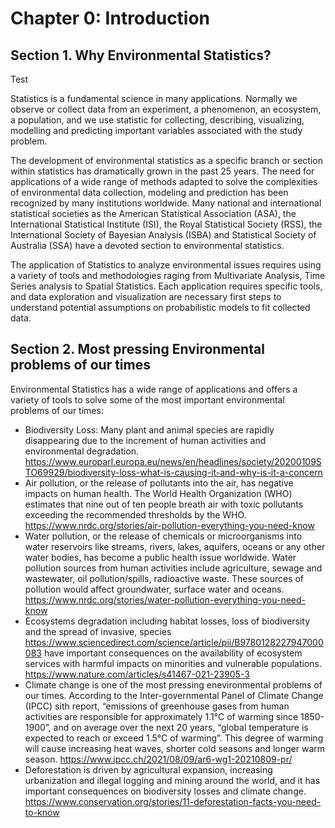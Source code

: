 # **Chapter 0: Introduction**

## Section 1. Why Environmental Statistics?

Test

Statistics is a fundamental science in many applications. Normally we observe or collect data from an experiment, a phenomenon, an ecosystem, a population, and we use statistic for collecting, describing, visualizing, modelling and predicting important variables associated with the study problem.

The development of environmental statistics as a specific branch or section within statistics has dramatically grown in the past 25 years. The need for applications of a wide range of methods adapted to solve the complexities of environmental data collection, modeling and prediction has been recognized by many institutions worldwide. Many national and international statistical societies as the American Statistical Association (ASA), the International Statistical Institute (ISI), the Royal Statistical Society (RSS), the International Society of Bayesian Analysis (ISBA) and Statistical Society of Australia (SSA) have a devoted section to environmental statistics.

The application of Statistics to analyze environmental issues requires using a variety of tools and methodologies raging from Multivariate Analysis, Time Series analysis to Spatial Statistics. Each application requires specific tools, and data exploration and visualization are necessary first steps to understand potential assumptions on probabilistic models to fit collected data.

## Section 2. Most pressing Environmental problems of our times

Environmental Statistics has a wide range of applications and offers a variety of tools to solve some of the most important environmental problems of our times:

-   Biodiversity Loss: Many plant and animal species are rapidly disappearing due to the increment of human activities and environmental degradation. [https://www.europarl.europa.eu/news/en/headlines/society/20200109STO69929/biodiversity-loss-what-is-causing-it-and-why-is-it-a-concern](URL)
-   Air pollution, or the release of pollutants into the air, has negative impacts on human health. The World Health Organization (WHO) estimates that nine out of ten people breath air with toxic pollutants exceeding the recommended thresholds by the WHO. [https://www.nrdc.org/stories/air-pollution-everything-you-need-know](URL)
-   Water pollution, or the release of chemicals or microorganisms into water reservoirs like streams, rivers, lakes, aquifers, oceans or any other water bodies, has become a public health issue worldwide. Water pollution sources from human activities include agriculture, sewage and wastewater, oil pollution/spills, radioactive waste. These sources of pollution would affect groundwater, surface water and oceans. [https://www.nrdc.org/stories/water-pollution-everything-you-need-know](URL)
-   Ecosystems degradation including habitat losses, loss of biodiversity and the spread of invasive, species [https://www.sciencedirect.com/science/article/pii/B9780128227947000083](URL) have important consequences on the availability of ecosystem services with harmful impacts on minorities and vulnerable populations. [https://www.nature.com/articles/s41467-021-23905-3](URL)
-   Climate change is one of the most pressing enevironmental problems of our times. According to the Inter-governmental Panel of Climate Change (IPCC) sith report, "emissions of greenhouse gases from human activities are responsible for approximately 1.1°C of warming since 1850-1900", and on average over the next 20 years, "global temperature is expected to reach or exceed 1.5°C of warming". This degree of warming will cause increasing heat waves, shorter cold seasons and longer warm season. [https://www.ipcc.ch/2021/08/09/ar6-wg1-20210809-pr/](URL)
-   Deforestation is driven by agricultural expansion, increasing urbanization and illegal logging and mining around the world, and it has important consequences on biodiversity losses and climate change. [https://www.conservation.org/stories/11-deforestation-facts-you-need-to-know](URL)
